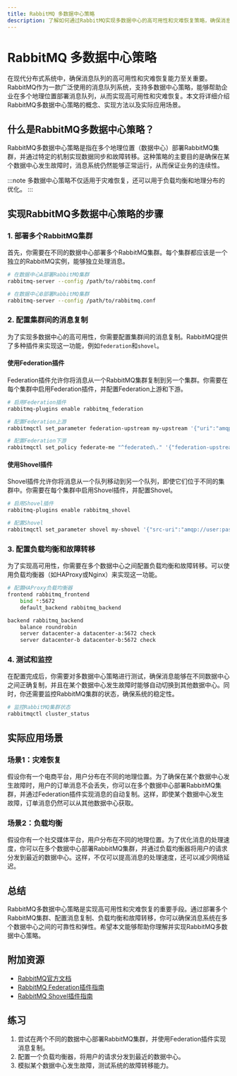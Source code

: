 ```yaml
---
title: RabbitMQ 多数据中心策略
description: 了解如何通过RabbitMQ实现多数据中心的高可用性和灾难恢复策略，确保消息系统的可靠性和弹性。
---
```


# RabbitMQ 多数据中心策略

在现代分布式系统中，确保消息队列的高可用性和灾难恢复能力至关重要。RabbitMQ作为一款广泛使用的消息队列系统，支持多数据中心策略，能够帮助企业在多个地理位置部署消息队列，从而实现高可用性和灾难恢复。本文将详细介绍RabbitMQ多数据中心策略的概念、实现方法以及实际应用场景。

## 什么是RabbitMQ多数据中心策略？

RabbitMQ多数据中心策略是指在多个地理位置（数据中心）部署RabbitMQ集群，并通过特定的机制实现数据同步和故障转移。这种策略的主要目的是确保在某个数据中心发生故障时，消息系统仍然能够正常运行，从而保证业务的连续性。

:::note
多数据中心策略不仅适用于灾难恢复，还可以用于负载均衡和地理分布的优化。
:::

## 实现RabbitMQ多数据中心策略的步骤

### 1. 部署多个RabbitMQ集群

首先，你需要在不同的数据中心部署多个RabbitMQ集群。每个集群都应该是一个独立的RabbitMQ实例，能够独立处理消息。

```bash
# 在数据中心A部署RabbitMQ集群
rabbitmq-server --config /path/to/rabbitmq.conf

# 在数据中心B部署RabbitMQ集群
rabbitmq-server --config /path/to/rabbitmq.conf
```

### 2. 配置集群间的消息复制

为了实现多数据中心的高可用性，你需要配置集群间的消息复制。RabbitMQ提供了多种插件来实现这一功能，例如`federation`和`shovel`。

#### 使用Federation插件

Federation插件允许你将消息从一个RabbitMQ集群复制到另一个集群。你需要在每个集群中启用Federation插件，并配置Federation上游和下游。

```bash
# 启用Federation插件
rabbitmq-plugins enable rabbitmq_federation

# 配置Federation上游
rabbitmqctl set_parameter federation-upstream my-upstream '{"uri":"amqp://user:password@datacenter-b:5672"}'

# 配置Federation下游
rabbitmqctl set_policy federate-me "^federated\." '{"federation-upstream-set":"all"}'
```

#### 使用Shovel插件

Shovel插件允许你将消息从一个队列移动到另一个队列，即使它们位于不同的集群中。你需要在每个集群中启用Shovel插件，并配置Shovel。

```bash
# 启用Shovel插件
rabbitmq-plugins enable rabbitmq_shovel

# 配置Shovel
rabbitmqctl set_parameter shovel my-shovel '{"src-uri":"amqp://user:password@datacenter-a:5672","src-queue":"my-queue","dest-uri":"amqp://user:password@datacenter-b:5672","dest-queue":"my-queue"}'
```

### 3. 配置负载均衡和故障转移

为了实现高可用性，你需要在多个数据中心之间配置负载均衡和故障转移。可以使用负载均衡器（如HAProxy或Nginx）来实现这一功能。

```bash
# 配置HAProxy负载均衡器
frontend rabbitmq_frontend
    bind *:5672
    default_backend rabbitmq_backend

backend rabbitmq_backend
    balance roundrobin
    server datacenter-a datacenter-a:5672 check
    server datacenter-b datacenter-b:5672 check
```

### 4. 测试和监控

在配置完成后，你需要对多数据中心策略进行测试，确保消息能够在不同数据中心之间正确复制，并且在某个数据中心发生故障时能够自动切换到其他数据中心。同时，你还需要监控RabbitMQ集群的状态，确保系统的稳定性。

```bash
# 监控RabbitMQ集群状态
rabbitmqctl cluster_status
```

## 实际应用场景

### 场景1：灾难恢复

假设你有一个电商平台，用户分布在不同的地理位置。为了确保在某个数据中心发生故障时，用户的订单消息不会丢失，你可以在多个数据中心部署RabbitMQ集群，并通过Federation插件实现消息的自动复制。这样，即使某个数据中心发生故障，订单消息仍然可以从其他数据中心获取。

### 场景2：负载均衡

假设你有一个社交媒体平台，用户分布在不同的地理位置。为了优化消息的处理速度，你可以在多个数据中心部署RabbitMQ集群，并通过负载均衡器将用户的请求分发到最近的数据中心。这样，不仅可以提高消息的处理速度，还可以减少网络延迟。

## 总结

RabbitMQ多数据中心策略是实现高可用性和灾难恢复的重要手段。通过部署多个RabbitMQ集群、配置消息复制、负载均衡和故障转移，你可以确保消息系统在多个数据中心之间的可靠性和弹性。希望本文能够帮助你理解并实现RabbitMQ多数据中心策略。

## 附加资源

- [RabbitMQ官方文档](https://www.rabbitmq.com/documentation.html)
- [RabbitMQ Federation插件指南](https://www.rabbitmq.com/federation.html)
- [RabbitMQ Shovel插件指南](https://www.rabbitmq.com/shovel.html)

## 练习

1. 尝试在两个不同的数据中心部署RabbitMQ集群，并使用Federation插件实现消息复制。
2. 配置一个负载均衡器，将用户的请求分发到最近的数据中心。
3. 模拟某个数据中心发生故障，测试系统的故障转移能力。